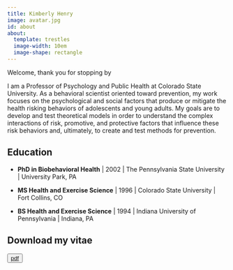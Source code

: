 ```yaml
---
title: Kimberly Henry
image: avatar.jpg
id: about
about:
  template: trestles
  image-width: 10em
  image-shape: rectangle
---
```


::: habout
Welcome, thank you for stopping by
:::

I am a Professor of Psychology and Public Health at Colorado State University. As a behavioral scientist oriented toward prevention, my work focuses on the psychological and social factors that produce or mitigate the health risking behaviors of adolescents and young adults. My goals are to develop and test theoretical models in order to understand the complex interactions of risk, promotive, and protective factors that influence these risk behaviors and, ultimately, to create and test methods for prevention.

## Education

-   **PhD in Biobehavioral Health** \| 2002 \| The Pennsylvania State University \| University Park, PA

-   **MS Health and Exercise Science** \| 1996 \| Colorado State University \| Fort Collins, CO

-   **BS Health and Exercise Science** \| 1994 \| Indiana University of Pennsylvania \| Indiana, PA

## Download my vitae

<button type="button" class="btn btn-outline-success"><a href="/about/KLHENRY_vitae.pdf">pdf</a></button>
